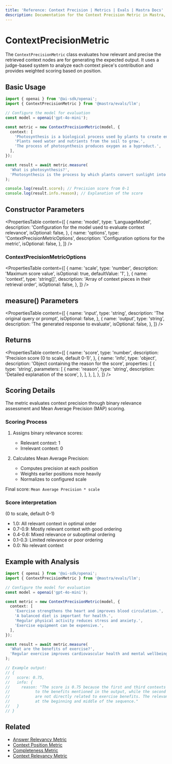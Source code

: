 ```yaml
---
title: 'Reference: Context Precision | Metrics | Evals | Mastra Docs'
description: Documentation for the Context Precision Metric in Mastra, which evaluates the relevance and precision of retrieved context nodes for generating expected outputs.
---
```


# ContextPrecisionMetric

The `ContextPrecisionMetric` class evaluates how relevant and precise the retrieved context nodes are for generating the expected output. It uses a judge-based system to analyze each context piece's contribution and provides weighted scoring based on position.

## Basic Usage

```typescript
import { openai } from '@ai-sdk/openai';
import { ContextPrecisionMetric } from '@mastra/evals/llm';

// Configure the model for evaluation
const model = openai('gpt-4o-mini');

const metric = new ContextPrecisionMetric(model, {
  context: [
    'Photosynthesis is a biological process used by plants to create energy from sunlight.',
    'Plants need water and nutrients from the soil to grow.',
    'The process of photosynthesis produces oxygen as a byproduct.',
  ],
});

const result = await metric.measure(
  'What is photosynthesis?',
  'Photosynthesis is the process by which plants convert sunlight into energy.',
);

console.log(result.score); // Precision score from 0-1
console.log(result.info.reason); // Explanation of the score
```

## Constructor Parameters

<PropertiesTable
  content={[
    {
      name: 'model',
      type: 'LanguageModel',
      description: 'Configuration for the model used to evaluate context relevance',
      isOptional: false,
    },
    {
      name: 'options',
      type: 'ContextPrecisionMetricOptions',
      description: 'Configuration options for the metric',
      isOptional: false,
    },
  ]}
/>

### ContextPrecisionMetricOptions

<PropertiesTable
  content={[
    {
      name: 'scale',
      type: 'number',
      description: 'Maximum score value',
      isOptional: true,
      defaultValue: '1',
    },
    {
      name: 'context',
      type: 'string[]',
      description: 'Array of context pieces in their retrieval order',
      isOptional: false,
    },
  ]}
/>

## measure() Parameters

<PropertiesTable
  content={[
    {
      name: 'input',
      type: 'string',
      description: 'The original query or prompt',
      isOptional: false,
    },
    {
      name: 'output',
      type: 'string',
      description: 'The generated response to evaluate',
      isOptional: false,
    },
  ]}
/>

## Returns

<PropertiesTable
  content={[
    {
      name: 'score',
      type: 'number',
      description: 'Precision score (0 to scale, default 0-1)',
    },
    {
      name: 'info',
      type: 'object',
      description: 'Object containing the reason for the score',
      properties: [
        {
          type: 'string',
          parameters: [
            {
              name: 'reason',
              type: 'string',
              description: 'Detailed explanation of the score',
            },
          ],
        },
      ],
    },
  ]}
/>

## Scoring Details

The metric evaluates context precision through binary relevance assessment and Mean Average Precision (MAP) scoring.

### Scoring Process

1. Assigns binary relevance scores:

   - Relevant context: 1
   - Irrelevant context: 0

2. Calculates Mean Average Precision:
   - Computes precision at each position
   - Weights earlier positions more heavily
   - Normalizes to configured scale

Final score: `Mean Average Precision * scale`

### Score interpretation

(0 to scale, default 0-1)

- 1.0: All relevant context in optimal order
- 0.7-0.9: Mostly relevant context with good ordering
- 0.4-0.6: Mixed relevance or suboptimal ordering
- 0.1-0.3: Limited relevance or poor ordering
- 0.0: No relevant context

## Example with Analysis

```typescript
import { openai } from '@ai-sdk/openai';
import { ContextPrecisionMetric } from '@mastra/evals/llm';

// Configure the model for evaluation
const model = openai('gpt-4o-mini');

const metric = new ContextPrecisionMetric(model, {
  context: [
    'Exercise strengthens the heart and improves blood circulation.',
    'A balanced diet is important for health.',
    'Regular physical activity reduces stress and anxiety.',
    'Exercise equipment can be expensive.',
  ],
});

const result = await metric.measure(
  'What are the benefits of exercise?',
  'Regular exercise improves cardiovascular health and mental wellbeing.',
);

// Example output:
// {
//   score: 0.75,
//   info: {
//     reason: "The score is 0.75 because the first and third contexts are highly relevant
//           to the benefits mentioned in the output, while the second and fourth contexts
//           are not directly related to exercise benefits. The relevant contexts are well-positioned
//           at the beginning and middle of the sequence."
//   }
// }
```

## Related

- [Answer Relevancy Metric](./answer-relevancy)
- [Context Position Metric](./context-position)
- [Completeness Metric](./completeness)
- [Context Relevancy Metric](./context-relevancy)
